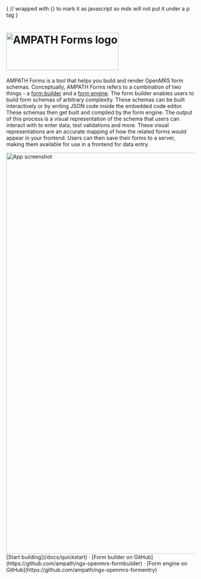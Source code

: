 
{
// wrapped with {} to mark it as javascript so mdx will not put it under a p tag
}

<h1 className="text-center font-extrabold md:text-4xl mt-8 py-16">
  <div className="flex justify-center">
    <Image src="logo.svg" alt="AMPATH Forms logo" height="100" width="300" priority />
  </div>
</h1>

AMPATH Forms is a tool that helps you build and render OpenMRS form schemas. Conceptually, AMPATH Forms refers to a combination of two things - a [form builder](https://github.com/ampath/ngx-openmrs-formbuilder) and a [form engine](https://github.com/ampath/ngx-openmrs-formentry). The form builder enables users to build form schemas of arbitrary complexity. These schemas can be built interactively or by writing JSON code inside the embedded code editor. These schemas then get built and compiled by the form engine. The output of this process is a visual representation of the schema that users can interact with to enter data, test validations and more. These visual representations are an accurate mapping of how the related forms would appear in your frontend. Users can then save their forms to a server, making them available for use in a frontend for data entry.

<div className="py-20 lg:-mx-16">
  <Image
    src="/screens/screen.webp"
    alt="App screenshot"
    height="1071"
    width="2016"
  />
</div>

<div className="mt-16 mb-20 text-center">
  [Start building](/docs/quickstart) · [Form builder on
  GitHub](https://github.com/ampath/ngx-openmrs-formbuilder) · [Form engine on GitHub](https://github.com/ampath/ngx-openmrs-formentry)

</div>
